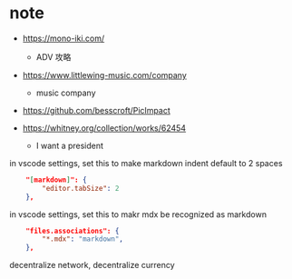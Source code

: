 # note

- https://mono-iki.com/
  - ADV 攻略

- https://www.littlewing-music.com/company
  - music company

- https://github.com/besscroft/PicImpact

- https://whitney.org/collection/works/62454
  - I want a president

in vscode settings, set this to make markdown indent default to 2 spaces

```json
    "[markdown]": {
        "editor.tabSize": 2
    },
```

in vscode settings, set this to makr mdx be recognized as markdown

```json
    "files.associations": {
        "*.mdx": "markdown",
    },
``` 

decentralize network, decentralize currency
